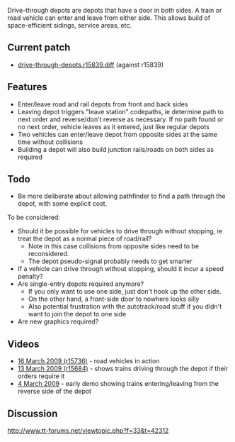 Drive-through depots are depots that have a door in both sides. A train or road vehicle can enter and leave from either side. This allows build of space-efficient sidings, service areas, etc.

== Current patch ==

* [http://cataclysm.cx/random/openttd/drive-through-depots.r15839.diff drive-through-depots.r15839.diff] (against r15839)

== Features ==

* Enter/leave road and rail depots from front and back sides
* Leaving depot triggers "leave station" codepaths, ie determine path to next order and reverse/don't reverse as necessary. If no path found or no next order, vehicle leaves as it entered, just like regular depots
* Two vehicles can enter/leave depot from opposite sides at the same time without collisions
* Building a depot will also build junction rails/roads on both sides as required

== Todo ==

* Be more deliberate about allowing pathfinder to find a path through the depot, with some explicit cost.

To be considered:

* Should it be possible for vehicles to drive through without stopping, ie treat the depot as a normal piece of road/rail?
** Note in this case collisions from opposite sides need to be reconsidered.
** The depot pseudo-signal probably needs to get smarter
* If a vehicle can drive through without stopping, should it incur a speed penalty?
* Are single-entry depots required anymore?
** If you only want to use one side, just don't hook up the other side.
** On the other hand, a front-side door to nowhere looks silly
** Also potential frustration with the autotrack/road stuff if you didn't want to join the depot to one side
* Are new graphics required?

== Videos ==

* [http://www.youtube.com/watch?v=sGnZAC5kpOo 16 March 2009 (r15736)] - road vehicles in action
* [http://www.youtube.com/watch?v=EyndHZ6Bqtk 13 March 2009 (r15684)] - shows trains driving through the depot if their orders require it
* [http://www.youtube.com/watch?v=zsEpFy_RSuU 4 March 2009] - early demo showing trains entering/leaving from the reverse side of the depot

== Discussion ==

http://www.tt-forums.net/viewtopic.php?f=33&t=42312